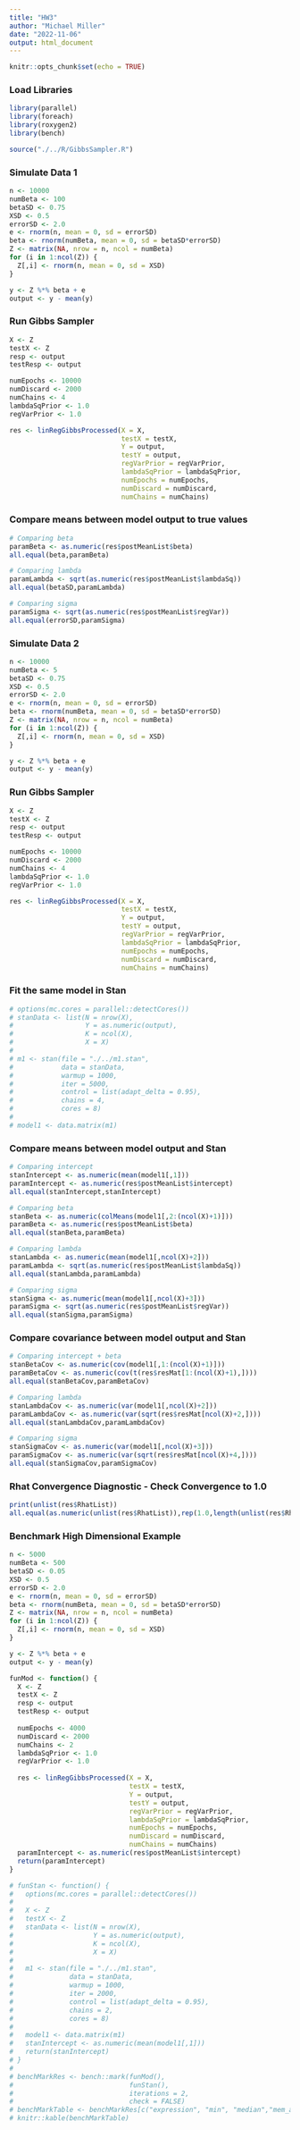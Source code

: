 ---
title: "HW3"
author: "Michael Miller"
date: "2022-11-06"
output: html_document
---

```{r setup, include=FALSE}
knitr::opts_chunk$set(echo = TRUE)
```

### Load Libraries

```{r}
library(parallel)
library(foreach)
library(roxygen2)
library(bench)
```

```{r}
source("./../R/GibbsSampler.R")
```


### Simulate Data 1

```{r}
n <- 10000
numBeta <- 100
betaSD <- 0.75
XSD <- 0.5
errorSD <- 2.0
e <- rnorm(n, mean = 0, sd = errorSD)
beta <- rnorm(numBeta, mean = 0, sd = betaSD*errorSD)
Z <- matrix(NA, nrow = n, ncol = numBeta)
for (i in 1:ncol(Z)) {
  Z[,i] <- rnorm(n, mean = 0, sd = XSD)
}

y <- Z %*% beta + e
output <- y - mean(y)
```

### Run Gibbs Sampler

```{r}
X <- Z
testX <- Z
resp <- output
testResp <- output

numEpochs <- 10000
numDiscard <- 2000
numChains <- 4
lambdaSqPrior <- 1.0
regVarPrior <- 1.0

res <- linRegGibbsProcessed(X = X,
                            testX = testX,
                            Y = output,
                            testY = output,
                            regVarPrior = regVarPrior,
                            lambdaSqPrior = lambdaSqPrior,
                            numEpochs = numEpochs,
                            numDiscard = numDiscard,
                            numChains = numChains)
```

### Compare means between model output to true values

```{r}
# Comparing beta
paramBeta <- as.numeric(res$postMeanList$beta)
all.equal(beta,paramBeta)

# Comparing lambda
paramLambda <- sqrt(as.numeric(res$postMeanList$lambdaSq))
all.equal(betaSD,paramLambda)

# Comparing sigma
paramSigma <- sqrt(as.numeric(res$postMeanList$regVar))
all.equal(errorSD,paramSigma)
```

### Simulate Data 2

```{r}
n <- 10000
numBeta <- 5
betaSD <- 0.75
XSD <- 0.5
errorSD <- 2.0
e <- rnorm(n, mean = 0, sd = errorSD)
beta <- rnorm(numBeta, mean = 0, sd = betaSD*errorSD)
Z <- matrix(NA, nrow = n, ncol = numBeta)
for (i in 1:ncol(Z)) {
  Z[,i] <- rnorm(n, mean = 0, sd = XSD)
}

y <- Z %*% beta + e
output <- y - mean(y)
```

### Run Gibbs Sampler

```{r}
X <- Z
testX <- Z
resp <- output
testResp <- output

numEpochs <- 10000
numDiscard <- 2000
numChains <- 4
lambdaSqPrior <- 1.0
regVarPrior <- 1.0

res <- linRegGibbsProcessed(X = X,
                            testX = testX,
                            Y = output,
                            testY = output,
                            regVarPrior = regVarPrior,
                            lambdaSqPrior = lambdaSqPrior,
                            numEpochs = numEpochs,
                            numDiscard = numDiscard,
                            numChains = numChains)
```

### Fit the same model in Stan

```{r}
# options(mc.cores = parallel::detectCores())
# stanData <- list(N = nrow(X),
#                  Y = as.numeric(output),
#                  K = ncol(X),
#                  X = X)
# 
# m1 <- stan(file = "./../m1.stan",
#            data = stanData,
#            warmup = 1000,
#            iter = 5000,
#            control = list(adapt_delta = 0.95),
#            chains = 4, 
#            cores = 8)
# 
# model1 <- data.matrix(m1)
```

### Compare means between model output and Stan

```{r}
# Comparing intercept
stanIntercept <- as.numeric(mean(model1[,1]))
paramIntercept <- as.numeric(res$postMeanList$intercept)
all.equal(stanIntercept,stanIntercept)

# Comparing beta
stanBeta <- as.numeric(colMeans(model1[,2:(ncol(X)+1)]))
paramBeta <- as.numeric(res$postMeanList$beta)
all.equal(stanBeta,paramBeta)

# Comparing lambda
stanLambda <- as.numeric(mean(model1[,ncol(X)+2]))
paramLambda <- sqrt(as.numeric(res$postMeanList$lambdaSq))
all.equal(stanLambda,paramLambda)

# Comparing sigma
stanSigma <- as.numeric(mean(model1[,ncol(X)+3]))
paramSigma <- sqrt(as.numeric(res$postMeanList$regVar))
all.equal(stanSigma,paramSigma)
```

### Compare covariance between model output and Stan

```{r}
# Comparing intercept + beta
stanBetaCov <- as.numeric(cov(model1[,1:(ncol(X)+1)]))
paramBetaCov <- as.numeric(cov(t(res$resMat[1:(ncol(X)+1),])))
all.equal(stanBetaCov,paramBetaCov)

# Comparing lambda
stanLambdaCov <- as.numeric(var(model1[,ncol(X)+2]))
paramLambdaCov <- as.numeric(var(sqrt(res$resMat[ncol(X)+2,])))
all.equal(stanLambdaCov,paramLambdaCov)

# Comparing sigma
stanSigmaCov <- as.numeric(var(model1[,ncol(X)+3]))
paramSigmaCov <- as.numeric(var(sqrt(res$resMat[ncol(X)+4,])))
all.equal(stanSigmaCov,paramSigmaCov)
```

### Rhat Convergence Diagnostic - Check Convergence to 1.0

```{r}
print(unlist(res$RhatList))
all.equal(as.numeric(unlist(res$RhatList)),rep(1.0,length(unlist(res$RhatList))))
```


### Benchmark High Dimensional Example

```{r}
n <- 5000
numBeta <- 500
betaSD <- 0.05
XSD <- 0.5
errorSD <- 2.0
e <- rnorm(n, mean = 0, sd = errorSD)
beta <- rnorm(numBeta, mean = 0, sd = betaSD*errorSD)
Z <- matrix(NA, nrow = n, ncol = numBeta)
for (i in 1:ncol(Z)) {
  Z[,i] <- rnorm(n, mean = 0, sd = XSD)
}

y <- Z %*% beta + e
output <- y - mean(y)

funMod <- function() {
  X <- Z
  testX <- Z
  resp <- output
  testResp <- output
  
  numEpochs <- 4000
  numDiscard <- 2000
  numChains <- 2
  lambdaSqPrior <- 1.0
  regVarPrior <- 1.0
  
  res <- linRegGibbsProcessed(X = X,
                              testX = testX,
                              Y = output,
                              testY = output,
                              regVarPrior = regVarPrior,
                              lambdaSqPrior = lambdaSqPrior,
                              numEpochs = numEpochs,
                              numDiscard = numDiscard,
                              numChains = numChains)
  paramIntercept <- as.numeric(res$postMeanList$intercept)
  return(paramIntercept)
}

# funStan <- function() {
#   options(mc.cores = parallel::detectCores())
#   
#   X <- Z
#   testX <- Z
#   stanData <- list(N = nrow(X),
#                    Y = as.numeric(output),
#                    K = ncol(X),
#                    X = X)
#   
#   m1 <- stan(file = "./../m1.stan",
#              data = stanData,
#              warmup = 1000, 
#              iter = 2000,
#              control = list(adapt_delta = 0.95),
#              chains = 2,
#              cores = 8)
#   
#   model1 <- data.matrix(m1)
#   stanIntercept <- as.numeric(mean(model1[,1]))
#   return(stanIntercept)
# }
# 
# benchMarkRes <- bench::mark(funMod(),
#                             funStan(),
#                             iterations = 2,
#                             check = FALSE)
# benchMarkTable <- benchMarkRes[c("expression", "min", "median","mem_alloc","n_gc")]
# knitr::kable(benchMarkTable)
```
















